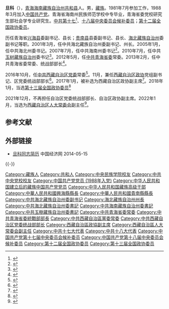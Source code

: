 '''旦科'''（{{bd|1962年|9月||catIdx=Dan旦}}），[[青海|青海]][[海南藏族自治州|海南藏族自治州]][[共和县|共和县]]人。男，[[藏族|藏族]]。1981年7月参加工作，1988年3月加入[[中国共产党|中国共产党]]。青海省海南州民族师范学校中专毕业，青海省委党校研究生部社会学专业研究生。[[中国共产党第十七届中央委员会候补委员列表|中共第十七]]<ref>{{cite web|title=中国共产党第十七届中央委员会候补委员名单|url=http://news.xinhuanet.com/misc/2007-10/21/content_6917428.htm|accessdate=2012-02-25|publisher=[[新华网|新华网]]|archive-date=2007-10-22|archive-url=https://web.archive.org/web/20071022015734/http://news.xinhuanet.com/misc/2007-10/21/content_6917428.htm|dead-url=no}}</ref>、[[中国共产党第十八届中央委员会候补委员列表|十八届中央委员会候补委员]]；[[中国人民政治协商会议第十二届全国委员会委员名单|第十二届全国政协委员]]。

历任青海省[[兴海县|兴海县]]委副书记、县长；[[贵南县|贵南县]]县委副书记、县长、[[海北藏族自治州|海北藏族自治州]]委副书记等职。2001年3月，任中共海北藏族自治州委副书记、州长。2005年1月，任中共海北州委书记。2007年7月，任中共海南州委书记<ref>{{cite web|title=海北州党政领导调整 旦科任州委书记|url=http://www.tibet.cn/news/szxw/200503/t20050306_13560.htm|accessdate=2012-02-25|publisher=中国西藏信息中心网站|archive-date=2014-12-23|archive-url=https://web.archive.org/web/20141223131811/http://www.tibet.cn/news/szxw/200503/t20050306_13560.htm|dead-url=no}}</ref>。2010年7月，任中共[[玉树藏族自治州|玉树藏族自治州]]委书记<ref>{{cite web|title=英雄群像——灾后重建中的玉树干部群体素描|url=http://www.yushunews.com/system/2011/11/26/010549274.shtml|accessdate=2012-02-25|publisher=玉树新闻网]|archive-date=2016-03-04|archive-url=https://web.archive.org/web/20160304074924/http://www.yushunews.com/system/2011/11/26/010549274.shtml|dead-url=no}}</ref>。2012年5月，任[[中国共产党青海省委员会|中共青海省委]]常委。2013年2月，任中共青海省委常委、统战部部长<ref>{{cite web|title=旦科兼任青海统战部长 多杰热旦不再兼任|url=http://district.ce.cn/newarea/sddy/201302/25/t20130225_24141639.shtml|accessdate=2014-06-28|publisher=中国经济网|archive-date=2019-06-09|archive-url=https://web.archive.org/web/20190609114405/http://district.ce.cn/newarea/sddy/201302/25/t20130225_24141639.shtml|dead-url=no}}</ref>。

2016年10月，任[[中国共产党西藏自治区委员会|中共西藏自治区党委]]常委<ref>{{cite web|title=青海省委常委、统战部长旦科任西藏自治区党委常委|url=http://www.thepaper.cn/newsDetail_forward_1553510|accessdate=2016-11-01|publisher=澎湃新闻|archive-date=2019-06-07|archive-url=https://web.archive.org/web/20190607000541/http://www.thepaper.cn/newsDetail_forward_1553510|dead-url=no}}</ref>。11月，兼任[[中国人民政治协商会议西藏自治区委员会|西藏自治区政协]]党组副书记、区党委统战部部长<ref>{{cite web|title=旦科任西藏自治区政协党组副书记、区党委统战部部长|url=http://www.thepaper.cn/newsDetail_forward_1570481|accessdate=2016-11-29|publisher=澎湃新闻|archive-date=2019-06-04|archive-url=https://web.archive.org/web/20190604154642/http://www.thepaper.cn/newsDetail_forward_1570481|dead-url=no}}</ref>。2017年1月，被补选为西藏自治区政协副主席<ref>{{cite news|title=藏族干部旦科补选为西藏自治区政协副主席|url=http://www.thepaper.cn/newsDetail_forward_1600475|accessdate=2017-02-05|work=澎湃新闻|archive-date=2019-06-05|archive-url=https://web.archive.org/web/20190605202827/http://www.thepaper.cn/newsDetail_forward_1600475|dead-url=no}}</ref>。2018年1月，当选[[中国人民政治协商会议第十三届全国委员会委员名单|第十三届全国政协委员]]<ref>{{Cite web|title=中国人民政治协商会议第十三届全国委员会委员名单|url=http://sports.163.com/18/0126/06/D92BRKK400051C89.html|accessdate=2018-01-26|work=网易|archiveurl=https://web.archive.org/web/20180127143232/http://sports.163.com/18/0126/06/D92BRKK400051C89.html|archivedate=2018-01-27|dead-url=yes}}</ref>

2021年12月，不再担任自治区党委统战部部长、自治区政协副主席。2022年1月，当选为[[西藏自治区人大常委会|西藏自治区人大常委会]]副主任<ref>{{cite web |author1=[[西藏日报|西藏日报]] |title=旦科当选西藏自治区人大常委会副主任(图/简历) |url=http://district.ce.cn/newarea/sddy/202201/08/t20220108_37238957.shtml |website=中国经济网地方党政领导资料库 |accessdate=2022-01-08 |archive-date=2022-05-23 |archive-url=https://web.archive.org/web/20220523185827/http://district.ce.cn/newarea/sddy/202201/08/t20220108_37238957.shtml }}</ref>。

==参考文献==
{{reflist|3}}

==外部链接==
*[http://district.ce.cn/newarea/sddy/201302/26/t20130226_24146526_1.shtml 旦科同志简历] {{Wayback|url=http://district.ce.cn/newarea/sddy/201302/26/t20130226_24146526_1.shtml |date=20190608085259 }} 中国经济网 2014-05-15

{{-}}
{{start box}}
{{s-ppo|cpc}}
{{s-before|[[公保扎西|公保扎西]]}}
{{s-title|[[中国共产党西藏自治区委员会|中国共产党西藏自治区委员会]]统一战线工作部部长|2016年11月－2021年12月}}
{{s-after|[[嘎玛泽登|嘎玛泽登]]}}
{{s-before|[[多杰热旦|多杰热旦]]}}
{{s-title|[[中国共产党青海省委员会|中国共产党青海省委员会]]统一战线工作部部长|2013年2月－2016年10月}}
{{s-after|[[公保扎西|公保扎西]]}}
{{s-before|[[贾应忠|贾应忠]]}}
{{s-title|[[中国共产党玉树藏族自治州委员会|中国共产党玉树藏族自治州委员会]]书记|2010年7月－2013年2月}}
{{s-after|[[文国栋|文国栋]]}}
{{s-before|[[多杰热旦|多杰热旦]]}}
{{s-title|[[中国共产党海南藏族自治州委员会|中国共产党海南藏族自治州委员会]]书记|2007年7月－2010年7月}}
{{s-after|[[杜捷|杜捷]]}}
{{s-before|[[李忠保|李忠保]]}}
{{s-title|[[中国共产党海北藏族自治州委员会|中国共产党海北藏族自治州委员会]]书记|2005年1月－2007年7月}}
{{s-after|[[严金海|严金海]]}}
{{s-gov|prc}}
{{s-before|[[克保|克保]]}}
{{s-title|[[海北藏族自治州人民政府|海北藏族自治州人民政府]]州长|2001年3月－2005年1月}}
{{s-after|[[严金海|严金海]]}}
{{end box}}
{{西藏自治区领导人}}

{{DEFAULTSORT:Dan旦}}
[[Category:藏族人|Category:藏族人]]
[[Category:共和人|Category:共和人]]
[[Category:中央民族学院校友|Category:中央民族学院校友]]
[[Category:中共中央党校校友|Category:中共中央党校校友]]
[[Category:中国共产党党员_(1988年入党)|Category:中国共产党党员 (1988年入党)]]
[[Category:中华人民共和国建立后的藏族中国共产党党员|Category:中华人民共和国建立后的藏族中国共产党党员]]
[[Category:中华人民共和国藏族高级干部|Category:中华人民共和国藏族高级干部]]
[[Category:中華人民共和國興海縣縣長|Category:中華人民共和國興海縣縣長]]
[[Category:中華人民共和國貴南縣縣長|Category:中華人民共和國貴南縣縣長]]
[[Category:中共海北藏族自治州委副书记|Category:中共海北藏族自治州委副书记]]
[[Category:海北藏族自治州州長|Category:海北藏族自治州州長]]
[[Category:中共海北藏族自治州委書記|Category:中共海北藏族自治州委書記]]
[[Category:中共海南藏族自治州委書記|Category:中共海南藏族自治州委書記]]
[[Category:中共玉樹藏族自治州委書記|Category:中共玉樹藏族自治州委書記]]
[[Category:中共青海省委常委|Category:中共青海省委常委]]
[[Category:中共青海省委統戰部部長|Category:中共青海省委統戰部部長]]
[[Category:中共西藏自治區黨委常委|Category:中共西藏自治區黨委常委]]
[[Category:中共西藏自治区党委统战部部长|Category:中共西藏自治区党委统战部部长]]
[[Category:西藏自治區政協副主席|Category:西藏自治區政協副主席]]
[[Category:西藏自治區人大常委会副主任|Category:西藏自治區人大常委会副主任]]
[[Category:中共十七大代表|Category:中共十七大代表]]
[[Category:中共十八大代表|Category:中共十八大代表]]
[[Category:中国共产党第十七届中央委员会候补委员|Category:中国共产党第十七届中央委员会候补委员]]
[[Category:中国共产党第十八届中央委员会候补委员|Category:中国共产党第十八届中央委员会候补委员]]
[[Category:第十二届全国政协委员|Category:第十二届全国政协委员]]
[[Category:第十三届全国政协委员|Category:第十三届全国政协委员]]